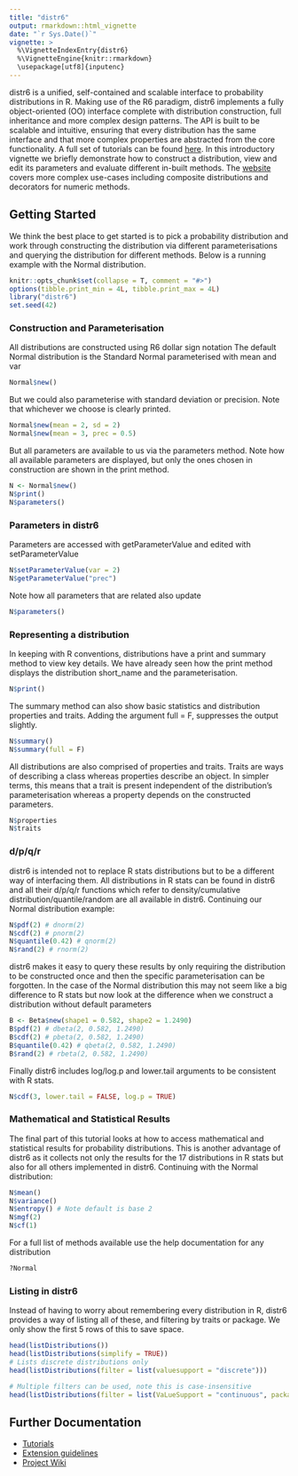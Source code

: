 ```yaml
---
title: "distr6"
output: rmarkdown::html_vignette
date: "`r Sys.Date()`"
vignette: >
  %\VignetteIndexEntry{distr6}
  %\VignetteEngine{knitr::rmarkdown}
  \usepackage[utf8]{inputenc}
---
```


distr6 is a unified, self-contained and scalable interface to probability distributions in R. Making use of the R6 paradigm, distr6 implements a fully object-oriented (OO) interface complete with distribution construction, full inheritance and more complex design patterns. The API is built to be scalable and intuitive, ensuring that every distribution has the same interface and that more complex properties are abstracted from the core functionality. A full set of tutorials can be found [here](https://xoopr.github.io/distr6/index.html). In this introductory vignette we briefly demonstrate how to construct a distribution, view and edit its parameters and evaluate different in-built methods. The [website](https://xoopr.github.io/distr6/index.html) covers more complex use-cases including composite distributions and decorators for numeric methods.


## Getting Started

We think the best place to get started is to pick a probability distribution and work through constructing the distribution via different parameterisations and querying the distribution for different methods. Below is a running example with the Normal distribution.

```r
knitr::opts_chunk$set(collapse = T, comment = "#>")
options(tibble.print_min = 4L, tibble.print_max = 4L)
library("distr6")
set.seed(42)
```

### Construction and Parameterisation
All distributions are constructed using R6 dollar sign notation
The default Normal distribution is the Standard Normal parameterised with mean and var
```r
Normal$new()
```

But we could also parameterise with standard deviation or precision.
Note that whichever we choose is clearly printed.
```r
Normal$new(mean = 2, sd = 2)
Normal$new(mean = 3, prec = 0.5)
```

But all parameters are available to us via the parameters method. Note how all available parameters are displayed, but only the ones chosen in construction are shown in the print method.
```r
N <- Normal$new()
N$print()
N$parameters()
```

### Parameters in distr6
Parameters are accessed with getParameterValue and edited with setParameterValue
```r
N$setParameterValue(var = 2)
N$getParameterValue("prec")
```

Note how all parameters that are related also update
```r
N$parameters()
```

### Representing a distribution
In keeping with R conventions, distributions have a print and summary method to view key details.
We have already seen how the print method displays the distribution short_name and the
parameterisation.
```r
N$print()
```

The summary method can also show basic statistics and distribution properties
and traits. Adding the argument full = F, suppresses the output slightly.
```r
N$summary()
N$summary(full = F)
```

All distributions are also comprised of properties and traits. Traits are ways of
describing a class whereas properties describe an object. In simpler terms, this means that a
trait is present independent of the distribution's parameterisation whereas a property depends
on the constructed parameters.
```r
N$properties
N$traits
```

### d/p/q/r
distr6 is intended not to replace R stats distributions but to be a different way of interfacing
them. All distributions in R stats can be found in distr6 and all their d/p/q/r functions which
refer to density/cumulative distribution/quantile/random are all available in distr6. Continuing
our Normal distribution example:
```r
N$pdf(2) # dnorm(2)
N$cdf(2) # pnorm(2)
N$quantile(0.42) # qnorm(2)
N$rand(2) # rnorm(2)
```

distr6 makes it easy to query these results by only requiring the distribution to be constructed once and then the specific parameterisation can be forgotten. In the case of the Normal distribution this may not seem like a big difference to R stats but now look at the difference when we construct a distribution without default parameters

```r
B <- Beta$new(shape1 = 0.582, shape2 = 1.2490)
B$pdf(2) # dbeta(2, 0.582, 1.2490)
B$cdf(2) # pbeta(2, 0.582, 1.2490)
B$quantile(0.42) # qbeta(2, 0.582, 1.2490)
B$rand(2) # rbeta(2, 0.582, 1.2490)
```

Finally distr6 includes log/log.p and lower.tail arguments to be consistent with R stats.

```r
N$cdf(3, lower.tail = FALSE, log.p = TRUE)
```

### Mathematical and Statistical Results
The final part of this tutorial looks at how to access mathematical and statistical
results for probability distributions. This is another advantage of distr6 as it collects
not only the results for the 17 distributions in R stats but also for all others implemented in
distr6. Continuing with the Normal distribution:
```r
N$mean()
N$variance()
N$entropy() # Note default is base 2
N$mgf(2)
N$cf(1)
```

For a full list of methods available use the help documentation for any distribution
```r
?Normal
```


### Listing in distr6
Instead of having to worry about remembering every distribution in R, distr6 provides a way of
listing all of these, and filtering by traits or package. We only show the first 5 rows of this to save space.
```r
head(listDistributions())
head(listDistributions(simplify = TRUE))
# Lists discrete distributions only
head(listDistributions(filter = list(valuesupport = "discrete")))

# Multiple filters can be used, note this is case-insensitive
head(listDistributions(filter = list(VaLueSupport = "continuous", package = "extraDistr")))
```


## Further Documentation

 * [Tutorials](https://xoopr.github.io/distr6/articles/webs/intro_to_r6.html)
 * [Extension guidelines](https://xoopr.github.io/distr6/articles/webs/preliminaries.html)
 * [Project Wiki](https://github.com/xoopr/distr6/wiki)
